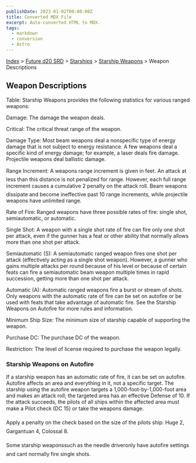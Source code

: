 ```yaml
---
publishDate: 2023-01-02T00:00:00Z
title: Converted MDX File
excerpt: Auto-converted HTML to MDX.
tags:
  - markdown
  - conversion
  - Astro
---
```






[Index](-index) > [Future d20 SRD](future-d20-srd-index) > [Starships](future-d20-srd-starships-index) > [Starship Weapons](future-d20-srd-starships-starship-weapons-index) > Weapon Descriptions




## Weapon Descriptions


Table: Starship Weapons provides the following statistics for various ranged weapons:


Damage: The damage the weapon deals.


Critical: The critical threat range of the weapon.


Damage Type: Most beam weapons deal a nonspecific type of energy damage that is not subject to energy resistance. A few weapons deal a specific kind of energy damage; for example, a laser deals fire damage. Projectile weapons deal ballistic damage.


Range Increment: A weapons range increment is given in feet. An attack at less than this distance is not penalized for range. However, each full range increment causes a cumulative 2 penalty on the attack roll. Beam weapons dissipate and become ineffective past 10 range increments, while projectile weapons have unlimited range.


Rate of Fire: Ranged weapons have three possible rates of fire: single shot, semiautomatic, or automatic.


Single Shot: A weapon with a single shot rate of fire can fire only one shot per attack, even if the gunner has a feat or other ability that normally allows
more than one shot per attack.


Semiautomatic (S): A semiautomatic ranged weapon fires one shot per attack (effectively acting as a single shot weapon). However, a gunner who gains multiple attacks per round because of his level or because of certain feats can fire a semiautomatic beam weapon multiple times in rapid succession, getting more than one shot per attack.


Automatic (A): Automatic ranged weapons fire a burst or stream of shots. Only weapons with the automatic rate of fire can be set on autofire or be used with feats that take advantage of automatic fire. See the Starship Weapons on Autofire for more rules and information.


Minimum Ship Size: The minimum size of starship capable of supporting the weapon.


Purchase DC: The purchase DC of the weapon.


Restriction: The level of license required to purchase the weapon legally.


### Starship Weapons on Autofire


If a starship weapon has an automatic rate of fire, it can be set on autofire. Autofire affects an area and everything in it, not a specific target. The starship using the autofire weapon targets a 1,000-foot-by-1,000-foot area and makes an attack roll; the targeted area has an effective Defense of 10. If the attack succeeds, the pilots of all ships within the affected area must make a Pilot check (DC 15) or take the weapons damage.


Apply a penalty on the check based on the size of the pilots ship: Huge 2, Gargantuan 4, Colossal 8.


Some starship weaponssuch as the needle driveronly have autofire settings and cant normally fire single shots.



